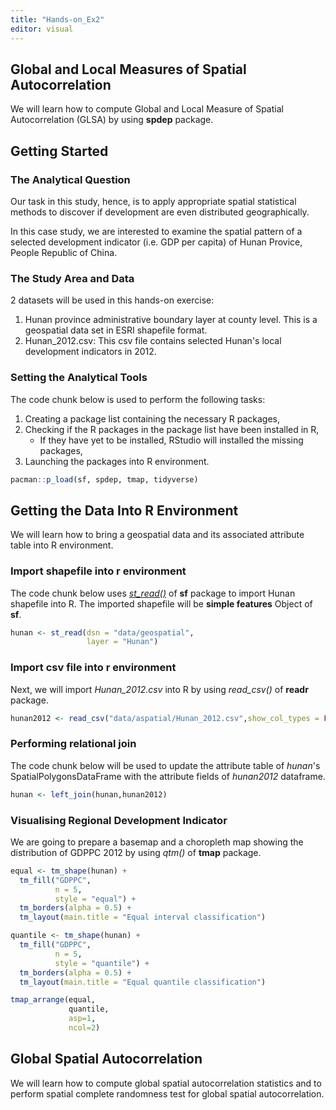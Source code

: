 ```yaml
---
title: "Hands-on_Ex2"
editor: visual
---
```


## Global and Local Measures of Spatial Autocorrelation

We will learn how to compute Global and Local Measure of Spatial Autocorrelation (GLSA) by using **spdep** package.

## Getting Started

### The Analytical Question

Our task in this study, hence, is to apply appropriate spatial statistical methods to discover if development are even distributed geographically.

In this case study, we are interested to examine the spatial pattern of a selected development indicator (i.e. GDP per capita) of Hunan Provice, People Republic of China.

### The Study Area and Data

2 datasets will be used in this hands-on exercise:

1.  Hunan province administrative boundary layer at county level. This is a geospatial data set in ESRI shapefile format.
2.  Hunan_2012.csv: This csv file contains selected Hunan\'s local development indicators in 2012.

### Setting the Analytical Tools

The code chunk below is used to perform the following tasks:

1.  Creating a package list containing the necessary R packages,
2.  Checking if the R packages in the package list have been installed in R,
    -   If they have yet to be installed, RStudio will installed the missing packages,
3.  Launching the packages into R environment.

```r
pacman::p_load(sf, spdep, tmap, tidyverse)
```

## Getting the Data Into R Environment

We will learn how to bring a geospatial data and its associated attribute table into R environment.

### Import shapefile into r environment

The code chunk below uses [*st_read()*](https://r-spatial.github.io/sf/reference/st_read.html) of **sf** package to import Hunan shapefile into R. The imported shapefile will be **simple features** Object of **sf**.

```r
hunan <- st_read(dsn = "data/geospatial", 
                 layer = "Hunan")
```

### Import csv file into r environment

Next, we will import *Hunan_2012.csv* into R by using *read_csv()* of **readr** package.

```r
hunan2012 <- read_csv("data/aspatial/Hunan_2012.csv",show_col_types = FALSE)
```

### Performing relational join

The code chunk below will be used to update the attribute table of *hunan*\'s SpatialPolygonsDataFrame with the attribute fields of *hunan2012* dataframe.

```r
hunan <- left_join(hunan,hunan2012)
```

### Visualising Regional Development Indicator

We are going to prepare a basemap and a choropleth map showing the distribution of GDPPC 2012 by using *qtm()* of **tmap** package.

```r
equal <- tm_shape(hunan) +
  tm_fill("GDPPC",
          n = 5,
          style = "equal") +
  tm_borders(alpha = 0.5) +
  tm_layout(main.title = "Equal interval classification")

quantile <- tm_shape(hunan) +
  tm_fill("GDPPC",
          n = 5,
          style = "quantile") +
  tm_borders(alpha = 0.5) +
  tm_layout(main.title = "Equal quantile classification")

tmap_arrange(equal, 
             quantile, 
             asp=1, 
             ncol=2)
```

## Global Spatial Autocorrelation

We will learn how to compute global spatial autocorrelation statistics and to perform spatial complete randomness test for global spatial autocorrelation.
